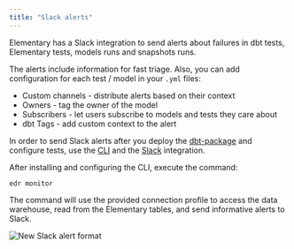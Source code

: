 ```yaml
---
title: "Slack alerts"
---
```


Elementary has a Slack integration to send alerts about failures in dbt tests, Elementary tests, models runs and snapshots runs.

The alerts include information for fast triage.
Also, you can add configuration for each test / model in your `.yml` files:
- Custom channels - distribute alerts based on their context
- Owners - tag the owner of the model
- Subscribers - let users subscribe to models and tests they care about
- dbt Tags - add custom context to the alert

In order to send Slack alerts after you deploy the [dbt-package](../general/contributions#contributing-to-the-dbt-package) and configure tests, use the [CLI](./cli-install) and the [Slack](../integrations/slack) integration.

After installing and configuring the CLI, execute the command:

```
edr monitor
```

The command will use the provided connection profile to access the data warehouse, read from the Elementary tables, and send informative alerts to Slack.

<img src="https://res.cloudinary.com/mintlify/image/upload/v1659304885/elementary/slack-alert-format_rgcg1p.png" alt="New Slack alert format" />
